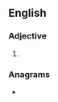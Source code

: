 ==English==

===Adjective===
{{head|en|comparative adjective}}

# {{en-comparative of|snappy}}

===Anagrams===
* {{anagrams|en|a=aeinpprs|Nappiers|persipan}}